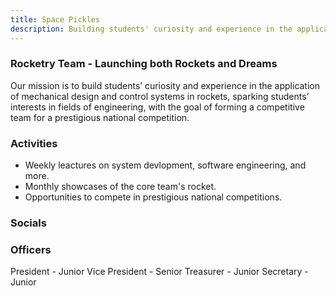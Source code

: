 ```yaml
---
title: Space Pickles
description: Building students' curiosity and experience in the application of mechanical design and control systems with rockets.
---
```


### Rocketry Team - Launching both Rockets and Dreams


<Card title="Mission" icon="rocket"> 
    Our mission is to build students’ curiosity and experience in the application of mechanical design and control systems in rockets, sparking students’ interests in fields of engineering, with the goal of forming a competitive team for a prestigious national competition.
</Card>

### Activities

- Weekly leactures on system devlopment, software engineering, and more.
- Monthly showcases of the core team's rocket.
- Opportunities to compete in prestigious national competitions.

### Socials

<CardGrid>
    <LinkCard
        title="Discord"
        href="https://discord.gg/Um8WjsgHKj"
    />
</CardGrid>

### Officers

<CardGrid>
    <Card title="Nikhil Sinha">
        President - Junior
    </Card>
    <Card title="Patrick Chou">
        Vice President - Senior
    </Card>
     <Card title="Joseph Ethan Samuel">
        Treasurer - Junior
    </Card>
    <Card title="Avish Zindal">
        Secretary - Junior
    </Card>
</CardGrid>